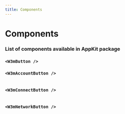 ```yaml
---
title: Components
---
```


# Components


### List of components available in AppKit package

### `<W3mButton />`

<Table
  headers={['Variable', 'Description', 'Type']}
  data={[
    {
      variable: { code: 'disabled' },
      description: 'Enable or disable the button.',
      type: { code: 'boolean' }
    },
    {
      variable: { code: 'balance' },
      description: "Show or hide the user's balance.",
      type: { code: "'show' or 'hide'" }
    },
    {
      variable: { code: 'size' },
      description: 'Default size for the button.',
      type: { code: "'md' or 'sm'" }
    },
    {
      variable: { code: 'label' },
      description: 'The text shown in the button.',
      type: { code: 'string' }
    },
    {
      variable: { code: 'loadingLabel' },
      description: 'The text shown in the button when the modal is open.',
      type: { code: 'string' }
    }
  ]}
/>

### `<W3mAccountButton />`

<Table
  headers={['Variable', 'Description', 'Type']}
  data={[
    {
      variable: { code: 'disabled' },
      description: 'Enable or disable the button.',
      type: { code: 'boolean' }
    },
    {
      variable: { code: 'balance' },
      description: "Show or hide the user's balance.",
      type: { code: "'show' or 'hide'" }
    }
  ]}
/>

### `<W3mConnectButton />`

<Table
  headers={['Variable', 'Description', 'Type']}
  data={[
    {
      variable: { code: 'size' },
      description: 'Default size for the button.',
      type: { code: "'md' or 'sm'" }
    },
    {
      variable: { code: 'label' },
      description: 'The text shown in the button.',
      type: { code: 'string' }
    },
    {
      variable: { code: 'loadingLabel' },
      description: 'The text shown in the button when the modal is open.',
      type: { code: 'string' }
    }
  ]}
/>

### `<W3mNetworkButton />`

<Table
  headers={['Variable', 'Description', 'Type']}
  data={[
    {
      variable: { code: 'disabled' },
      description: 'Enable or disable the button.',
      type: { code: 'boolean' }
    }
  ]}
/>
